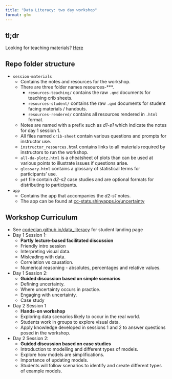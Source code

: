 ```yaml
---
title: "Data Literacy: two day workshop"
format: gfm
---
```


<!-- Do not modify the README.md file directly. -->

<!-- Instead edit the README.qmd file -->

## tl;dr

Looking for teaching materials?
[Here](session-materials/resources-rendered/)

## Repo folder structure

-   `session-materials`
    -   Contains the notes and resources for the workshop.
    -   There are three folder names resources-\*\*\*.
        -   `resources-teaching/` contains the raw `.qmd` documents for teaching crib sheets.
        -   `resources-student/` contains the raw `.qmd` documents for student facing materials / handouts.
        -   `resources-rendered/` contains all resources rendered in `.html` format.
    -   Notes are named with a prefix such as *d1-s1* which indicate the notes for day 1 session 1.
    -   All files named `crib-sheet` contain various questions and prompts for instructor use.
    -   `instructor_resources.html` contains links to all materials required by instructors to run the workshop.
    -   `all-da-plotz.html` is a cheatsheet of plots than can be used at various points to illustrate issues if questions arise.
    -   `glossary.html` contains a glossary of statistical terms for participants' use.
    -   `pdf` file contain *d2-s2* case studies and are optional formats for distributing to participants.
-   `app`
    -   Contains the app that accompanies the *d2-s1* notes.
    -   The app can be found at [cc-stats.shinyapps.io/uncertainty](https://cc-stats.shinyapps.io/uncertainty)

## Workshop Curriculum

-   See [codeclan.github.io/data_literacy](https://codeclan.github.io/data_literacy/) for student landing page
-   Day 1 Session 1:
    -   **Partly lecture-based facilitated discussion**
    -   Friendly intro session
    -   Interpreting visual data.
    -   Misleading with data.
    -   Correlation vs causation.
    -   Numerical reasoning - absolutes, percentages and relative values.
-   Day 1 Session 2:
    -   **Guided discussion based on simple scenarios**
    -   Defining uncertainty.
    -   Where uncertainty occurs in practice.
    -   Engaging with uncertainty.
    -   Case study
-   Day 2 Session 1
    -   **Hands-on workshop**
    -   Exploring data scenarios likely to occur in the real world.
    -   Students work in groups to explore visual data.
    -   Apply knowledge developed in sessions 1 and 2 to answer questions posed in the workshop.
-   Day 2 Session 2:
    -   **Guided discussion based on case studies**
    -   Introduction to modelling and different types of models.
    -   Explore how models are simplifications.
    -   Importance of updating models.
    -   Students will follow scenarios to identify and create different types of example models.

